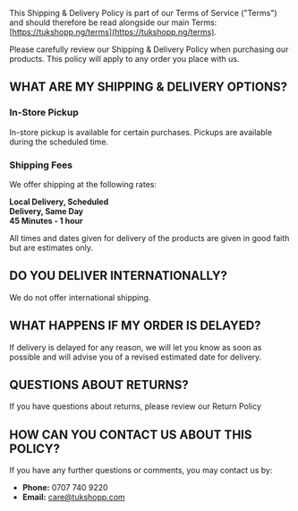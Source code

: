 
<PageLayout title="SHIPPING & DELIVERY POLICY" 
caption="Last updated September 19, 2024">

This Shipping & Delivery Policy is part of our Terms of Service ("Terms") and should therefore be read alongside our main Terms: [https://tukshopp.ng/terms](https://tukshopp.ng/terms).

Please carefully review our Shipping & Delivery Policy when purchasing our products. This policy will apply to any order you place with us.

## WHAT ARE MY SHIPPING & DELIVERY OPTIONS?

### In-Store Pickup

In-store pickup is available for certain purchases. Pickups are available during the scheduled time.

### Shipping Fees

We offer shipping at the following rates:

<div style={{ marginTop: '20px', marginBottom: '10px' }}>
  <strong>Local Delivery, Scheduled</strong>
  <br />
  <strong>Delivery, Same Day</strong>
  <br />
  <strong>45 Minutes - 1 hour</strong>
</div>



All times and dates given for delivery of the products are given in good
faith but are estimates only.

## DO YOU DELIVER INTERNATIONALLY?

We do not offer international shipping.

## WHAT HAPPENS IF MY ORDER IS DELAYED?

If delivery is delayed for any reason, we will let you know as soon as possible and will advise you of a revised estimated date for delivery.

## QUESTIONS ABOUT RETURNS?

<div>
If you have questions about returns, please review our Return Policy 
</div>

## HOW CAN YOU CONTACT US ABOUT THIS POLICY?

If you have any further questions or comments, you may contact us by:

- **Phone:** 0707 740 9220
- **Email:** care@tukshopp.com

</PageLayout>
